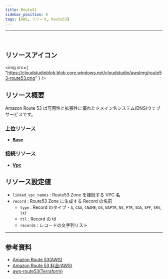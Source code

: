 ```yaml
---
title: Route53
sidebar_position: 0
tags: [AWS, リソース, Route53]
---
```


<hr />
<br />

## リソースアイコン

<img
    src={
        "https://cloudstudioblob.blob.core.windows.net/cloudstudio/awsImg/route53-route53.png"
    }
/>

## リソース概要

Amazon Route 53 は可用性と拡張性に優れたドメイン名システム(DNS)ウェブサービスです。

### 上位リソース

-   [**Base**](https://docs.cstudio.app/ja/docs/resource/aws/Base/)

### 接続リソース

-   [**Vpc**](https://docs.cstudio.app/ja/docs/resource/aws/Vpc/Vpc)

## リソース設定値

-   `linked_vpc_names` : Route53 Zone を接続する VPC 名
-   `record` : Route53 Zone に生成する Record の名前
    -   `type` : Record のタイプ - `A`, `CAA`, `CNAME`, `DS`, `NAPTR`, `NS`, `PTR`, `SOA`, `SPF`, `SRV`, `TXT`
    -   `ttl` : Record の ttl
    -   `records` : レコードの文字列リスト

---

## 参考資料

-   [Amazon Route 53(AWS)](https://docs.aws.amazon.com/ko_kr/Route53/latest/DeveloperGuide/Welcome.html)
-   [Amazon Route 53 料金(AWS)](https://aws.amazon.com/ko/route53/pricing/?nc2=type_a)
-   [aws-route53(Terraform)](https://registry.terraform.io/modules/terraform-aws-modules/route53/aws/latest)
